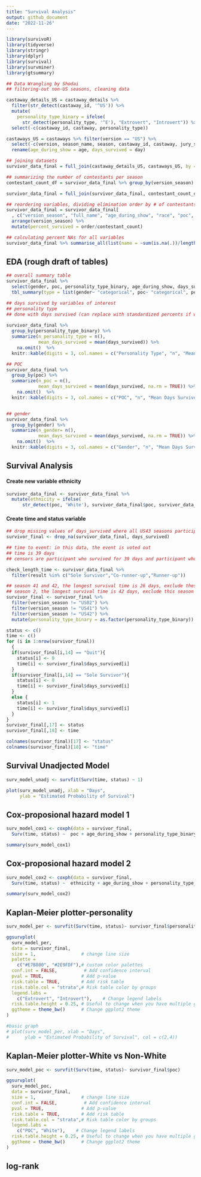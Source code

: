 ```yaml
---
title: "Survival Analysis"
output: github_document
date: "2022-11-26"
---
```


```r
library(survivoR)
library(tidyverse)
library(stringr)
library(dplyr)
library(survival)
library(survminer)
library(gtsummary)
```

```r
## Data Wrangling by Shodai
## filtering-out non-US seasons, cleaning data

castaway_details_US = castaway_details %>% 
  filter(str_detect(castaway_id, '^US')) %>%
  mutate(
    personality_type_binary = ifelse(
      str_detect(personality_type, '^E'), "Extrovert", "Introvert")) %>%
  select(-c(castaway_id, castaway, personality_type))

castaways_US = castaways %>% filter(version == "US") %>%
  select(-c(version, season_name, season, castaway_id, castaway, jury_status, original_tribe)) %>%
  rename(age_during_show = age, days_survived = day)

## joining datasets
survivor_data_final = full_join(castaway_details_US, castaways_US, by = "full_name")

## summarizing the number of contestants per season
contestant_count_df = survivor_data_final %>% group_by(version_season) %>% summarize(contestant_count = n())

survivor_data_final = full_join(survivor_data_final, contestant_count_df, by = "version_season")

## reordering variables, dividing elimination order by # of contestants to find percent of season survived (double check this)
survivor_data_final = survivor_data_final[
  , c("version_season", "full_name", "age_during_show", "race", "poc", "date_of_birth", "date_of_death", "occupation", "gender", "ethnicity", "personality_type_binary", "episode", "days_survived", "order", "contestant_count", "result")] %>% 
  arrange(version_season) %>%
  mutate(percent_survived = order/contestant_count)
```

```r
## calculating percent NAs for all variables
survivor_data_final %>% summarise_all(list(name = ~sum(is.na(.))/length(.)))
```

## EDA (rough draft of tables)
```r
## overall summary table
survivor_data_final %>% 
  select(gender, poc, personality_type_binary, age_during_show, days_survived) %>% 
  tbl_summary(type = list(gender~ "categorical", poc~ "categorical", personality_type_binary~ "categorical", age_during_show ~ "continuous", days_survived ~ "continuous"), statistic = list(all_continuous() ~ "{mean} ({sd})"))

## days survived by variables of interest
## personality type
## done with days survived (can replace with standardized percents if we change survival analysis)
  
survivor_data_final %>% 
  group_by(personality_type_binary) %>% 
  summarize(n_personality_type = n(),
            mean_days_survived = mean(days_survived)) %>% 
    na.omit()  %>%
  knitr::kable(digits = 3, col.names = c("Personality Type", "n", "Mean Days Survived"))

## POC
survivor_data_final %>% 
  group_by(poc) %>% 
  summarize(n_poc = n(),
            mean_days_survived = mean(days_survived, na.rm = TRUE)) %>% 
    na.omit()  %>%
  knitr::kable(digits = 3, col.names = c("POC", "n", "Mean Days Survived"))


## gender
survivor_data_final %>% 
  group_by(gender) %>% 
  summarize(n_gender= n(),
            mean_days_survived = mean(days_survived, na.rm = TRUE)) %>%
    na.omit()  %>%
  knitr::kable(digits = 3, col.names = c("Gender", "n", "Mean Days Survived"))
```

## Survival Analysis

#### Create new variable ethnicity
```r
survivor_data_final <- survivor_data_final %>%
  mutate(ethnicity = ifelse(
      str_detect(poc, 'White'), survivor_data_final$poc, survivor_data_final$race))
```

#### Create time and status variable
```r
## drop missing values of days_survived where all US43 seasons participants
survivor_final <- drop_na(survivor_data_final, days_survived)

## time to event: in this data, the event is voted out
## time is 39 days
## censors are participant who survived for 39 days and participant who quit the game

check_length_time <- survivor_data_final %>% 
  filter(result %in% c("Sole Survivor","Co-runner-up","Runner-up"))

## season 41 and 42, the longest survival time is 26 days, exclude these seasons
## season 2, the longest survival time is 42 days, exclude this season
survivor_final <- survivor_final %>% 
  filter(version_season != "US02") %>%
  filter(version_season != "US41") %>%
  filter(version_season != "US42") %>%
  mutate(personality_type_binary = as.factor(personality_type_binary))

status <- c()
time <- c()
for (i in 1:nrow(survivor_final))
  {
  if(survivor_final[i,14] == "Quit"){
    status[i] <- 0
    time[i] <- survivor_final$days_survived[i]
  }
  if(survivor_final[i,14] == "Sole Survivor"){
    status[i] <- 0
    time[i] <- survivor_final$days_survived[i]
  } 
  else {
    status[i] <- 1
    time[i] <- survivor_final$days_survived[i]
  }
}
survivor_final[,17] <- status
survivor_final[,18] <- time

colnames(survivor_final)[17] <- "status"
colnames(survivor_final)[18] <- "time"
```

## Survival Unadjected Model
```r
surv_model_unadj <- survfit(Surv(time, status) ~ 1)

plot(surv_model_unadj, xlab = "Days",
     ylab = "Estimated Probability of Survival")
```

## Cox-proposional hazard model 1
```r
surv_model_cox1 <- coxph(data = survivor_final,
  Surv(time, status) ~  poc + age_during_show + personality_type_binary)

summary(surv_model_cox1)
```

## Cox-proposional hazard model 2
```r
surv_model_cox2 <- coxph(data = survivor_final,
  Surv(time, status) ~  ethnicity + age_during_show + personality_type_binary)

summary(surv_model_cox2)
```

## Kaplan-Meier plotter-personality
```r
surv_model_per <- survfit(Surv(time, status)~ survivor_final$personality_type_binary)

ggsurvplot(
  surv_model_per,
  data = survivor_final,
  size = 1,                 # change line size
  palette =
    c("#E7B800", "#2E9FDF"),# custom color palettes
  conf.int = FALSE,          # Add confidence interval
  pval = TRUE,              # Add p-value
  risk.table = TRUE,        # Add risk table
  risk.table.col = "strata",# Risk table color by groups
  legend.labs =
    c("Extrovert", "Introvert"),    # Change legend labels
  risk.table.height = 0.25, # Useful to change when you have multiple groups
  ggtheme = theme_bw()      # Change ggplot2 theme
)

#basic graph
# plot(surv_model_per, xlab = "Days",
#      ylab = "Estimated Probability of Survival", col = c(2,4))
```

## Kaplan-Meier plotter-White vs Non-White
```r
surv_model_poc <- survfit(Surv(time, status)~ survivor_final$poc)

ggsurvplot(
  surv_model_poc,
  data = survivor_final,
  size = 1,                 # change line size
  conf.int = FALSE,          # Add confidence interval
  pval = TRUE,              # Add p-value
  risk.table = TRUE,        # Add risk table
  risk.table.col = "strata",# Risk table color by groups
  legend.labs =
    c("POC", "White"),    # Change legend labels
  risk.table.height = 0.25, # Useful to change when you have multiple groups
  ggtheme = theme_bw()      # Change ggplot2 theme
)
```

## log-rank
